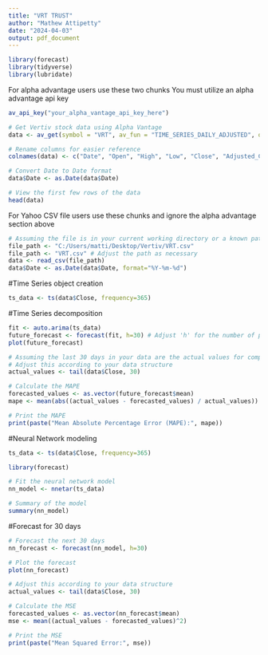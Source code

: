 ---
title: "VRT TRUST"
author: "Mathew Attipetty"
date: "2024-04-03"
output: pdf_document
---

```{r setup, include=FALSE}


library(forecast)
library(tidyverse)
library(lubridate)
```

For alpha advantage users use these two chunks
You must utilize an alpha advantage api key
```{r}
av_api_key("your_alpha_vantage_api_key_here")
```



```{r}
# Get Vertiv stock data using Alpha Vantage
data <- av_get(symbol = "VRT", av_fun = "TIME_SERIES_DAILY_ADJUSTED", outputsize = "full")

# Rename columns for easier reference
colnames(data) <- c("Date", "Open", "High", "Low", "Close", "Adjusted_Close", "Volume", "Dividend_Amount", "Split_Coefficient")

# Convert Date to Date format
data$Date <- as.Date(data$Date)

# View the first few rows of the data
head(data)
```



For Yahoo CSV file users use these chunks and ignore the alpha advantage section above
```{r}
# Assuming the file is in your current working directory or a known path
file_path <- "C:/Users/matti/Desktop/Vertiv/VRT.csv"
file_path <- "VRT.csv" # Adjust the path as necessary
data <- read_csv(file_path)
data$Date <- as.Date(data$Date, format="%Y-%m-%d")
```


#Time Series object creation

```{r pressure, echo=FALSE}
ts_data <- ts(data$Close, frequency=365)

```

#Time Series decomposition
```{r}
fit <- auto.arima(ts_data)
future_forecast <- forecast(fit, h=30) # Adjust 'h' for the number of periods you want to forecast
plot(future_forecast)
```
```{r}
# Assuming the last 30 days in your data are the actual values for comparison
# Adjust this according to your data structure
actual_values <- tail(data$Close, 30)

# Calculate the MAPE
forecasted_values <- as.vector(future_forecast$mean)
mape <- mean(abs((actual_values - forecasted_values) / actual_values)) * 100

# Print the MAPE
print(paste("Mean Absolute Percentage Error (MAPE):", mape))
```

#Neural Network modeling
```{r}
ts_data <- ts(data$Close, frequency=365)
```

```{r}
library(forecast)

# Fit the neural network model
nn_model <- nnetar(ts_data)

# Summary of the model
summary(nn_model)
```
#Forecast for 30 days
```{r}
# Forecast the next 30 days
nn_forecast <- forecast(nn_model, h=30)

# Plot the forecast
plot(nn_forecast)
```

```{r}
# Adjust this according to your data structure
actual_values <- tail(data$Close, 30)

# Calculate the MSE
forecasted_values <- as.vector(nn_forecast$mean)
mse <- mean((actual_values - forecasted_values)^2)

# Print the MSE
print(paste("Mean Squared Error:", mse))
```

